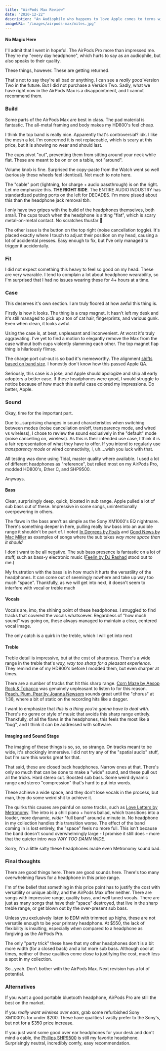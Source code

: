 ```yaml
---
title: "AirPods Max Review"
date: "2020-12-22"
description: "An Audiophile who happens to love Apple comes to terms with this terrible product"
imageURL: "/images/airpods-max/miles.jpg"
---
```


#### No Magic Here

I'll admit that I went in hopeful. The AirPods Pro more than impressed me. They're my "every day headphone", which hurts to say as an audiophile, but also speaks to their quality.

These things, however. These are getting returned.

That's not to say they're all bad or anything. I can see a _really good_ Version Two in the future. But I did not purchase a Version Two. Sadly, what we have right now in the AirPods Max is a disappointment, and I cannot recommend them.

### Build

Some parts of the AirPods Max are best in class. The pad material is fantastic. The all-metal framing and body makes my HD800's feel cheap.

I think the top band is really nice. Apparently that's controversial? idk. I like the mesh a lot. I'm concerned it is not replaceable, which is scary at this price, but it is showing no wear and should last.

The cups pivot "out", preventing them from sitting around your neck while flat. These are meant to be on or on a table, not "around".

Volume knob is fine. Surprised the copy-paste from the Watch went so well (seriously these wheels feel identical). Not much to note here.

The "cable" port (lightning, for charge + audio passthrough) is on the right. Let me emphasize this. **THE RIGHT SIDE**. The ENTIRE AUDIO INDUSTRY has standardized putting ports on the left for DECADES. I'm more pissed about this than the headphone jack removal tbh.

I only have two gripes with the build of the headphones themselves, both small. The cups touch when the headphone is sitting "flat", which is scary metal-on-metal contact. No scratches thusfar 🤞

The other issue is the button on the top right (noise cancellation toggle). It's placed exactly where I touch to adjust their position on my head, causing a lot of accidental presses. Easy enough to fix, but I've only managed to trigger it accidentally.

### Fit

I did not expect something this heavy to feel so good on my head. These are very wearable. I tend to complain a lot about headphone wearability, so I'm surprised that I had no issues wearing these for 4+ hours at a time.

### Case

This deserves it's own section. I am truly floored at how awful this thing is.

Firstly is how it looks. The thing is a crap magnet. It hasn't left my desk and it's still managed to pick up a ton of cat hair, fingerprints, and various gunk. Even when clean, it looks awful.

Using the case is, at best, unpleasant and inconvenient. At worst it's truly aggravating. I've yet to find a motion to elegantly remove the Max from the case without both cups violently slamming each other. The top magnet flap thing is hilariously flimsy.

The charge port cut-out is so bad it's memeworthy. The alignment [shifts based on band size](https://twitter.com/t3dotgg/status/1341567760405413889). I honestly don't know how this passed Apple QA.

Seriously, this case is a joke, and Apple should apologize and ship all early adopters a better case. If these headphones were good, I would struggle to notice because of how much this awful case colored my impressions. Do better, Apple.

### Sound

Okay, time for the important part.

Due to...surprising changes in sound characteristics when switching between modes (noise cancellation on/off, transparency mode, and wired vs wireless), I chose to review the sound exclusively in the "default" mode (noise cancelling on, wireless). As this is their intended use case, I think it is a fair representation of what they have to offer. If you intend to regularly use _transparency mode_ or wired connectivity, I, uh....wish you luck with that.

All testing was done using Tidal, master quality where available. I used a lot of different headphones as "reference", but relied most on my AirPods Pro, modded HD800's, Ether C, and SHP9500.

Anyways.

#### Bass

Clear, surprisingly deep, quick, bloated in sub range. Apple pulled a lot of sub bass out of these. Impressive in some songs, unintentionally overpowering in others.

The flaws in the bass aren't as simple as the Sony XM1000's EQ nightmare. There's something deeper in here, pulling really low bass into an audible range it shouldn't be part of. I noted [In Degrees by Foals](https://tidal.com/browse/track/104850234) and [Good News by Mac Miller](https://tidal.com/browse/track/127872910) as examples of songs where the sub takes _way more space than it should_

I don't want to be all negative. The sub bass presence is fantastic on a lot of stuff, such as bass-y electronic music ([Feelin by DJ Rashad](https://tidal.com/browse/track/111934877) stood out to me.)

My frustration with the bass is in how much it hurts the versatility of the headphones. It can come out of seemingly nowhere and take up way too much "space". Thankfully, as we will get into next, it doesn't seem to interfere with vocal or treble much

#### Vocals

Vocals are, imo, the shining point of these headphones. I struggled to find tracks that covered the vocals whatsoever. Regardless of "how much sound" was going on, these always managed to maintain a clear, centered vocal image.

The only catch is a quirk in the treble, which I will get into next

#### Treble

Treble detail is impressive, but at the cost of sharpness. There's a wide range in the treble that's _way, way too sharp for a pleasant experience_. They remind me of my HD800's before I modded them, but even sharper at times.

There are a number of tracks that hit this sharp range. [Corn Maze by Aesop Rock & Tobacco](https://tidal.com/browse/track/143829701) was genuinely unpleasant to listen to for this reason. [Peach, Plum, Pear by Joanna Newsom](https://tidal.com/browse/track/111390583) sounds great until the "chorus" at 1:38, where a bit of static on the recording hits like a dagger.

I want to emphasize that _this is a thing you're gonna have to deal with_. There's no genre or style of music that avoids this sharp range entirely. Thankfully, of all the flaws in the headphones, this feels the most like a "bug", and I think it can be addressed with software.

#### Imaging and Sound Stage

The imaging of these things is so, so, so strange. On tracks meant to be wide, it's shockingly immersive. I did not try any of the "spatial audio" stuff, but I'm sure this works great for that.

That said, these are closed back headphones. Narrow ones at that. There's only so much that can be done to make a "wide" sound, and these pull out all the tricks. Hard stereo cut. Boosted sub bass. Some weird dynamic range and stereo "compression" that's hard to put into words.

These achieve a wide space, and they don't lose vocals in the process, but man, they do some weird shit to achieve it.

The quirks this causes are painful on some tracks, such as [Love Letters by Metronomy](https://tidal.com/browse/track/43420011). The intro is a chill piano + horns ballad, which transitions into a louder, more dynamic, _wider_ "full band" around a minute in. No headphone in my collection handles this transition worse. The effect of the band coming in is lost entirely, the "space" feels no more full. This isn't because the band doesn't sound overwhelmingly large - I promise it still does - more that the quieter intro was _WAY TOO DAMN WIDE_.

Sorry, I'm a little salty these headphones made even Metronomy sound bad.

### Final thoughts

There are good things here. There are good sounds here. There's too many overwhelming flaws for a headphone in this price range.

I'm of the belief that something in this price point has to justify the cost with versatility or unique ability, and the AirPods Max offer neither. There are songs with impressive range, quality bass, and well tuned vocals. There are just as many songs that have their "space" destroyed, that live in the sharp treble range, or get blown out by the over-present sub bass.

Unless you exclusively listen to EDM with trimmed up highs, these are not versatile enough to be your primary headphone. At $550, the lack of flexibility is insulting, especially when compared to a headphone as forgiving as the AirPods Pro.

The only "party trick" these have that my other headphones don't is a bit more width (for a closed back) and a lot more sub bass. Although cool at times, neither of these qualities come close to justifying the cost, much less a spot in my collection.

So...yeah. Don't bother with the AirPods Max. Next revision has a lot of potential.

### Alternatives

If you want a good portable bluetooth headphone, AirPods Pro are still the best on the market.

If you _really want wireless over ears_, grab some refurbished Sony XM1000's for under $200. These have qualities I vastly prefer to the Sony's, but not for a $350 price increase.

If you just want some good over ear headphones for your desk and don't mind a cable, the [Phillips SHP9500](https://www.amazon.com/Philips-SHP9500S-Precision-Over-ear-Headphones/dp/B00ENMK1DW/) is still my favorite headphone. Surprisingly neutral, incredibly comfy, easy recommendation.
